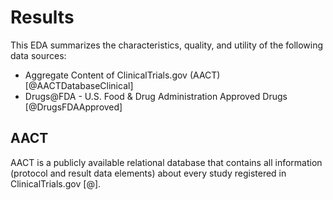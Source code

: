 # Results

This EDA summarizes the characteristics, quality, and utility of the following data sources:

- Aggregate Content of ClinicalTrials.gov (AACT) [@AACTDatabaseClinical]       
- Drugs@FDA - U.S. Food & Drug Administration Approved Drugs [@DrugsFDAApproved]

## AACT

AACT is a publicly available relational database that contains all information (protocol and result data elements) about every study registered in ClinicalTrials.gov [@]. 
